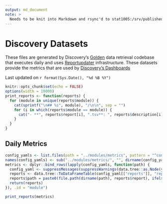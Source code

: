 ```yaml
---
output: md_document
note: >
  Needs to be knit into Markdown and rsync'd to stat1005:/srv/published-datasets/discovery/README.md
---
```


# Discovery Datasets

These files are generated by Discovery's [Golden](https://github.com/wikimedia/wikimedia-discovery-golden/) data retrieval codebase that executes daily and uses [Reportupdater](https://wikitech.wikimedia.org/wiki/Analytics/Systems/Reportupdater) infrastructure. These datasets provide the metrics that are used by [Discovery's Dashboards](https://discovery.wmflabs.org/)

Last updated on `r format(Sys.Date(), "%d %B %Y")`

```r
knitr::opts_chunk$set(echo = FALSE)
options(width = 10000)
print_reports <- function(reports) {
  for (module in unique(reports$module)) {
    cat(sprintf("\n## %s", module), "/\n\n", sep = "")
    for (i in which(reports$module == module)) {
      cat("- **", reports$report[i], ".tsv**: ", reports$description[i], "\n", sep = "")
    }
  }
}
```

## Daily Metrics

```r
config_yamls <- list.files(path = "../modules/metrics", pattern = "^config\\.yaml$", recursive = TRUE, full.names = TRUE)
names(config_yamls) <- sub("../modules/metrics/", "", dirname(config_yamls), fixed = TRUE)
metrics <- dplyr::bind_rows(lapply(config_yamls, function(path) {
  config_yaml <- suppressMessages(suppressWarnings(data.tree::as.Node(yaml::yaml.load_file(path))))
  reports <- data.tree::ToDataFrameTable(config_yaml[["reports"]], "report" = "name", "description")
  reports$path = paste0(file.path(dirname(path), reports$report), ifelse(reports$type == "sql", ".sql", ""))
  return(reports)
}), .id = "module")
```

```r
print_reports(metrics)
```
